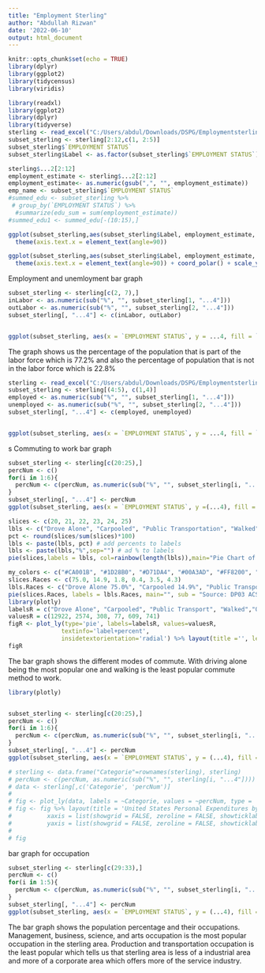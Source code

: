 ```yaml
---
title: "Employment Sterling"
author: "Abdullah Rizwan"
date: '2022-06-10'
output: html_document
---
```


```r
knitr::opts_chunk$set(echo = TRUE)
library(dplyr)
library(ggplot2)
library(tidycensus)
library(viridis)
```

```r
library(readxl)
library(ggplot2)
library(dplyr)
library(tidyverse)
sterling <- read_excel("C:/Users/abdul/Downloads/DSPG/Employmentsterling.xlsx",skip=2,col_names=TRUE)
subset_sterling <- sterling[2:12,c(1, 2:5)]
subset_sterling$`EMPLOYMENT STATUS`
subset_sterling$Label <- as.factor(subset_sterling$`EMPLOYMENT STATUS`)
```
```r
sterling$...2[2:12]
employment_estimate <- sterling$...2[2:12]
employment_estimate<- as.numeric(gsub(",", "", employment_estimate))
emp_name <- subset_sterling$`EMPLOYMENT STATUS`
#summed_edu <- subset_sterling %>% 
 # group_by(`EMPLOYMENT STATUS`) %>%
  #summarize(edu_sum = sum(employment_estimate))
#summed_edu1 <- summed_edu[-(10:15),]
```

```r
ggplot(subset_sterling,aes(subset_sterling$Label, employment_estimate, fill = Label)) + geom_col() +
  theme(axis.text.x = element_text(angle=90))
```

```r

ggplot(subset_sterling,aes(subset_sterling$Label, employment_estimate, fill=Label)) + geom_col() +
  theme(axis.text.x = element_text(angle=90)) + coord_polar() + scale_y_log10()
```


Employment and unemloyment bar graph

```r
subset_sterling <- sterling[c(2, 7),]
inLabor <- as.numeric(sub("%", "", subset_sterling[1, "...4"]))
outLabor <- as.numeric(sub("%", "", subset_sterling[2, "...4"]))
subset_sterling[, "...4"] <- c(inLabor, outLabor)


ggplot(subset_sterling, aes(x = `EMPLOYMENT STATUS`, y = ...4, fill = `EMPLOYMENT STATUS`)) + geom_bar(position = "stack", stat="identity", width = 0.25) + labs(x = "Available to work", y= "percent population", caption = " Source : DP03 ACS data 2016-2020", title = "Labour force")+ guides(fill = guide_legend(title = "Labour Force"))
```
The graph shows us the percentage of the population that is part of the labor force which is 77.2% and also the percentage of population that is not in the labor force which is 22.8%

```r
sterling <- read_excel("C:/Users/abdul/Downloads/DSPG/Employmentsterling.xlsx",skip=2,col_names=TRUE)
subset_sterling <- sterling[(4:5), c(1,4)]
employed <- as.numeric(sub("%", "", subset_sterling[1, "...4"]))
unemployed <- as.numeric(sub("%", "", subset_sterling[2, "...4"]))
subset_sterling[, "...4"] <- c(employed, unemployed)


ggplot(subset_sterling, aes(x = `EMPLOYMENT STATUS`, y = ...4, fill = `EMPLOYMENT STATUS`)) + geom_bar(position = "stack", stat="identity", width = 0.25) + labs(x = "Employment Status", y= "Percentage population", caption = " Source : DP03 ACS 5-yr data 2016-2020", title = "Employment")+ guides(fill = guide_legend(title = "Employment"))+ scale_y_continuous(limits = c(0,80.0))
```

s
Commuting to work bar graph
```r
subset_sterling <- sterling[c(20:25),]
percNum <- c()
for(i in 1:6){
  percNum <- c(percNum, as.numeric(sub("%", "", subset_sterling[i, "...4"])))
}
subset_sterling[, "...4"] <- percNum
ggplot(subset_sterling, aes(x = `EMPLOYMENT STATUS`, y =(...4), fill = `EMPLOYMENT STATUS`)) +geom_bar(position = "stack", stat="identity", width = 0.5) + theme(axis.text.x = element_text(angle=45)) + labs(x = "", y = "", caption = " Source : DP03 ACS data 2016-2020")+ guides(fill = guide_legend(title = "Method of Commute"))+ coord_polar()## REALLY have to note it's a sqrt()#+ geom_bar(position = "stack", stat="identity", width = 0.5)
```
```r

slices <- c(20, 21, 22, 23, 24, 25)
lbls <- c("Drove Alone", "Carpooled", "Public Transportation", "Walked", "Other")
pct <- round(slices/sum(slices)*100)
lbls <- paste(lbls, pct) # add percents to labels
lbls <- paste(lbls,"%",sep="") # ad % to labels
pie(slices,labels = lbls, col=rainbow(length(lbls)),main="Pie Chart of Countries")
```
```r
my_colors <- c("#CA001B", "#1D28B0", "#D71DA4", "#00A3AD", "#FF8200", "#753BBD", "#00B5E2", "#008578", "#EB6FBD", "#FE5000", "#6CC24A", "#D9D9D6", "#AD0C27", "#950078")
slices.Races <- c(75.0, 14.9, 1.8, 0.4, 3.5, 4.3)
lbls.Races <- c("Drove Alone 75.0%", "Carpooled 14.9%", "Public Transport 1.8%", "Walked 0.4%","Other means 3.5%","Worked from home 4.3%")
pie(slices.Races, labels = lbls.Races, main="", sub = "Source: DP03 ACS data 2016-2020")
library(plotly)
labelsR = c("Drove Alone", "Carpooled", "Public Transport", "Walked","Other means","Worked from home")
valuesR = c(12922, 2574, 308, 77, 609, 741)
figR <- plot_ly(type='pie', labels=labelsR, values=valuesR, 
               textinfo='label+percent',
               insidetextorientation='radial') %>% layout(title ='', legend=list(title=list(text='')))
figR
```


The bar graph shows the different modes of commute. With driving alone being the  most popular one and walking is the least popular commute method to work. 

```r
library(plotly)


subset_sterling <- sterling[c(20:25),]
percNum <- c()
for(i in 1:6){
  percNum <- c(percNum, as.numeric(sub("%", "", subset_sterling[i, "...4"])))
}
subset_sterling[, "...4"] <- percNum
ggplot(subset_sterling, aes(x = `EMPLOYMENT STATUS`, y = (...4), fill = `EMPLOYMENT STATUS`)) + geom_bar(position = "stack", stat="identity", width = 0.5)+ theme(axis.text.x = element_text(angle=90)) + labs(x = "Commute", y = "Percentage", caption = " Source : DP03 ACS data 2016-2020")+ guides(fill = guide_legend(title = "Method of Commute"))  #+ coord_polar()## REALLY have to note it's a sqrt()

# sterling <- data.frame("Categorie"=rownames(sterling), sterling)
# percNum <- c(percNum, as.numeric(sub("%", "", sterling[i, "...4"])))
# data <- sterling[,c('Categorie', 'percNum')]
# 
# fig <- plot_ly(data, labels = ~Categorie, values = ~percNum, type = 'pie')
# fig <- fig %>% layout(title = 'United States Personal Expenditures by Categories in 1960',
#          xaxis = list(showgrid = FALSE, zeroline = FALSE, showticklabels = FALSE),
#          yaxis = list(showgrid = FALSE, zeroline = FALSE, showticklabels = FALSE))
# 
# fig

```


bar graph for occupation 
```r
subset_sterling <- sterling[c(29:33),]
percNum <- c()
for(i in 1:5){
  percNum <- c(percNum, as.numeric(sub("%", "", subset_sterling[i, "...4"])))
}
subset_sterling[, "...4"] <- percNum
ggplot(subset_sterling, aes(x = `EMPLOYMENT STATUS`, y = (...4), fill = `EMPLOYMENT STATUS`)) + geom_bar(position = "stack", stat="identity", width = 0.5)+ theme(axis.text.x = element_text(angle=90), legend.position="none") + labs(x = "Occupations", y = "Percentages", caption = " Source : DP03 ACS 5-yr data 2016-2020", title = "Work Occupations") + coord_flip()
```

The bar graph shows the population percentage and their occupations. Management, business, science, and arts occupation is the most popular occupation in the sterling area. Production and transportation occupation is the least popular which tells us that sterling area is less of a industrial area and more of a corporate area which offers more of the service industry. 